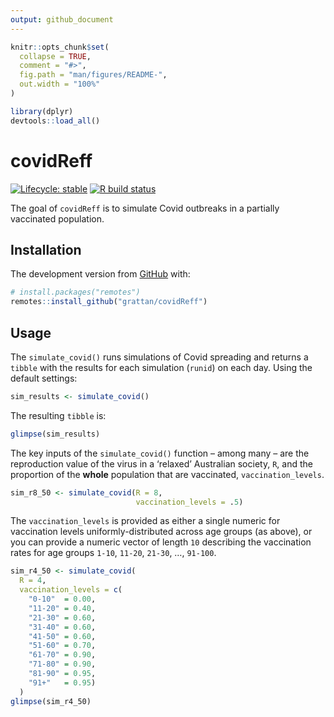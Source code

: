 ```yaml
---
output: github_document
---
```


<!-- README.md is generated from README.Rmd. Please edit that file -->

```r
knitr::opts_chunk$set(
  collapse = TRUE,
  comment = "#>",
  fig.path = "man/figures/README-",
  out.width = "100%"
)

library(dplyr)
devtools::load_all()
```

# covidReff

<!-- badges: start -->
[![Lifecycle: stable](https://img.shields.io/badge/lifecycle-stable-green.svg)](https://www.tidyverse.org/lifecycle/#stable)
[![R build status](https://github.com/grattan/covidReff/workflows/R-CMD-check/badge.svg)](https://github.com/grattan/covidReff/actions)
<!-- badges: end -->


The goal of `covidReff` is to simulate Covid outbreaks in a partially vaccinated
population. 

## Installation

The development version from [GitHub](https://github.com/) with:

``` r
# install.packages("remotes")
remotes::install_github("grattan/covidReff")
```

## Usage

The `simulate_covid()` runs simulations of Covid spreading and returns a `tibble` with the results for each simulation (`runid`) on each day. Using the default settings:

```r
sim_results <- simulate_covid()
```

The resulting `tibble` is:

```r
glimpse(sim_results)
```

The key inputs of the `simulate_covid()` function -- among many -- are the reproduction value of the virus in a 'relaxed' Australian society, `R`, and the proportion of the **whole** population that are vaccinated, `vaccination_levels`. 

```r
sim_r8_50 <- simulate_covid(R = 8, 
                            vaccination_levels = .5)
```

The `vaccination_levels` is provided as either a single numeric for vaccination levels uniformly-distributed across age groups (as above), or you can provide a numeric vector of length `10` describing the vaccination rates for age groups `1-10`, `11-20`, `21-30`, ..., `91-100`.

```r
sim_r4_50 <- simulate_covid(
  R = 4, 
  vaccination_levels = c(
    "0-10"  = 0.00,
    "11-20" = 0.40,
    "21-30" = 0.60,
    "31-40" = 0.60,
    "41-50" = 0.60,
    "51-60" = 0.70,
    "61-70" = 0.90,
    "71-80" = 0.90,
    "81-90" = 0.95,
    "91+"   = 0.95)
  )
glimpse(sim_r4_50)
```
